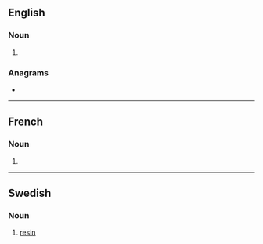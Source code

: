 {{also|Harts}}
==English==

===Noun===
{{head|en|noun form}}

# {{plural of|en|hart}}

===Anagrams===
* {{anagrams|en|a=ahrst|Arths|Stahr|raths|shart|tahrs|thars|trash}}

----

==French==

===Noun===
{{head|fr|noun form|g=?}}

# {{plural of|fr|hart}}

----

==Swedish==

===Noun===
{{sv-noun}}

# [[resin]]